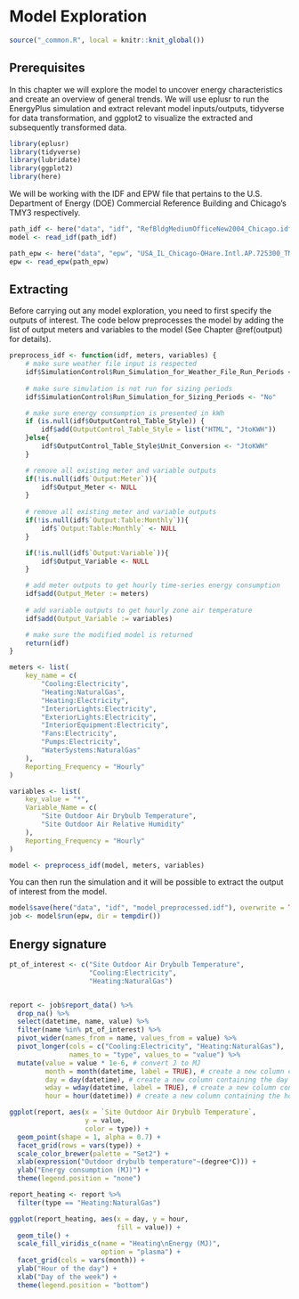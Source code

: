 # Model Exploration {#explore}

```r
source("_common.R", local = knitr::knit_global())
```

## Prerequisites

In this chapter we will explore the model to uncover energy characteristics and
create an overview of general trends. We will use eplusr to run the EnergyPlus
simulation and extract relevant model inputs/outputs, tidyverse for data
transformation, and ggplot2 to visualize the extracted and subsequently
transformed data.

```r
library(eplusr)
library(tidyverse)
library(lubridate)
library(ggplot2)
library(here)
```

We will be working with the IDF and EPW file that pertains to the U.S.
Department of Energy (DOE) Commercial Reference Building and Chicago's TMY3
respectively.

```r
path_idf <- here("data", "idf", "RefBldgMediumOfficeNew2004_Chicago.idf")
model <- read_idf(path_idf)

path_epw <- here("data", "epw", "USA_IL_Chicago-OHare.Intl.AP.725300_TMY3.epw")
epw <- read_epw(path_epw)
```

## Extracting

Before carrying out any model exploration, you need to first specify the outputs
of interest. The code below preprocesses the model by adding the list of output
meters and variables to the model (See Chapter \@ref(output) for details).

```r
preprocess_idf <- function(idf, meters, variables) {
    # make sure weather file input is respected
    idf$SimulationControl$Run_Simulation_for_Weather_File_Run_Periods <- "Yes"
    
    # make sure simulation is not run for sizing periods
    idf$SimulationControl$Run_Simulation_for_Sizing_Periods <- "No"

    # make sure energy consumption is presented in kWh
    if (is.null(idf$OutputControl_Table_Style)) {
        idf$add(OutputControl_Table_Style = list("HTML", "JtoKWH"))
    }else{
        idf$OutputControl_Table_Style$Unit_Conversion <- "JtoKWH"
    }

    # remove all existing meter and variable outputs
    if(!is.null(idf$`Output:Meter`)){
        idf$Output_Meter <- NULL
    }
    
    # remove all existing meter and variable outputs
    if(!is.null(idf$`Output:Table:Monthly`)){
        idf$`Output:Table:Monthly` <- NULL
    }

    if(!is.null(idf$`Output:Variable`)){
        idf$Output_Variable <- NULL
    }

    # add meter outputs to get hourly time-series energy consumption
    idf$add(Output_Meter := meters)
    
    # add variable outputs to get hourly zone air temperature
    idf$add(Output_Variable := variables)

    # make sure the modified model is returned
    return(idf)
}

meters <- list(
    key_name = c(
        "Cooling:Electricity",
        "Heating:NaturalGas",
        "Heating:Electricity",
        "InteriorLights:Electricity",
        "ExteriorLights:Electricity",
        "InteriorEquipment:Electricity",
        "Fans:Electricity",
        "Pumps:Electricity",
        "WaterSystems:NaturalGas"
    ),
    Reporting_Frequency = "Hourly"
)

variables <- list(
    key_value = "*",
    Variable_Name = c(
        "Site Outdoor Air Drybulb Temperature",
        "Site Outdoor Air Relative Humidity"
    ),
    Reporting_Frequency = "Hourly"
)

model <- preprocess_idf(model, meters, variables)
```

You can then run the simulation and it will be possible to extract the output of
interest from the model.

```r
model$save(here("data", "idf", "model_preprocessed.idf"), overwrite = TRUE)
job <- model$run(epw, dir = tempdir())
```

## Energy signature

```r
pt_of_interest <- c("Site Outdoor Air Drybulb Temperature",
                    "Cooling:Electricity",
                    "Heating:NaturalGas")


report <- job$report_data() %>%
  drop_na() %>%
  select(datetime, name, value) %>%
  filter(name %in% pt_of_interest) %>%
  pivot_wider(names_from = name, values_from = value) %>%
  pivot_longer(cols = c("Cooling:Electricity", "Heating:NaturalGas"), 
               names_to = "type", values_to = "value") %>%
  mutate(value = value * 1e-6, # convert J to MJ
         month = month(datetime, label = TRUE), # create a new column containing the month
         day = day(datetime), # create a new column containing the day of the month
         wday = wday(datetime, label = TRUE), # create a new column containing day of the week
         hour = hour(datetime)) # create a new column containing the hour of the day
```

```r
ggplot(report, aes(x = `Site Outdoor Air Drybulb Temperature`,
                   y = value,
                   color = type)) +
  geom_point(shape = 1, alpha = 0.7) +
  facet_grid(rows = vars(type)) +
  scale_color_brewer(palette = "Set2") +
  xlab(expression("Outdoor drybulb temperature"~(degree*C))) +
  ylab("Energy consumption (MJ)") +
  theme(legend.position = "none")

```

```r
report_heating <- report %>%
  filter(type == "Heating:NaturalGas")

ggplot(report_heating, aes(x = day, y = hour, 
                           fill = value)) +
  geom_tile() +
  scale_fill_viridis_c(name = "Heating\nEnergy (MJ)",
                       option = "plasma") +
  facet_grid(cols = vars(month)) +
  ylab("Hour of the day") +
  xlab("Day of the week") +
  theme(legend.position = "bottom")
```
